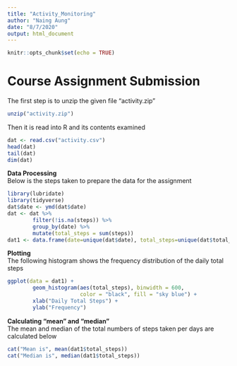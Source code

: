 ```yaml
---
title: "Activity_Monitoring"
author: "Naing Aung"
date: "8/7/2020"
output: html_document
---
```


```r
knitr::opts_chunk$set(echo = TRUE)
```

# Course Assignment Submission

The first step is to unzip the given file "activity.zip"
```r
unzip("activity.zip")
```

Then it is read into R and its contents examined
```r
dat <- read.csv("activity.csv")
head(dat)
tail(dat)
dim(dat)
```

**Data Processing**  
Below is the steps taken to prepare the data for the assignment
```r
library(lubridate)
library(tidyverse)
dat$date <- ymd(dat$date)
dat <- dat %>%
        filter(!is.na(steps)) %>%
        group_by(date) %>%
        mutate(total_steps = sum(steps))
dat1 <- data.frame(date=unique(dat$date), total_steps=unique(dat$total_steps))
```

**Plotting**  
The following histogram shows the frequency distribution of the daily total steps
```r
ggplot(data = dat1) +
        geom_histogram(aes(total_steps), binwidth = 600,
                       color = "black", fill = "sky blue") +
        xlab("Daily Total Steps") +
        ylab("Frequency")
```

**Calculating "mean" and "median"**  
The mean and median of the total numbers of steps taken per days are calculated below
```r
cat("Mean is", mean(dat1$total_steps))
cat("Median is", median(dat1$total_steps))
```



